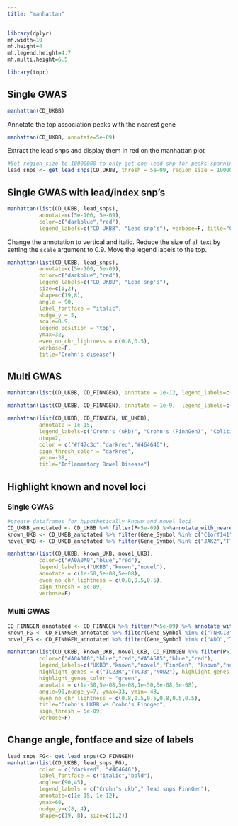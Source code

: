 ```yaml
---
title: "manhattan"
---
```

```r
library(dplyr)
mh.width=10
mh.height=4
mh.legend.height=4.7
mh.multi.height=6.5
```

```r
library(topr)
```

## Single GWAS 
```r
manhattan(CD_UKBB)
```

Annotate the top association peaks with the nearest gene

```r
manhattan(CD_UKBB, annotate=5e-09)
```

Extract the lead snps and display them in red on the manhattan plot

```r
#Set region_size to 10000000 to only get one lead snp for peaks spanning large regions (e.g the NOD2 loci)
lead_snps <- get_lead_snps(CD_UKBB, thresh = 5e-09, region_size = 10000000)
```

## Single GWAS with lead/index snp's

```r
manhattan(list(CD_UKBB, lead_snps), 
          annotate=c(5e-100, 5e-09), 
          color=c("darkblue","red"), 
          legend_labels=c("CD UKBB", "Lead snp's"), verbose=F, title="Crohn's disease") 
```

Change the annotation to vertical and italic. Reduce the size of all text by setting the <code>scale</code> argument to 0.9. Move the legend labels to the top.

```r

manhattan(list(CD_UKBB, lead_snps), 
          annotate=c(5e-100, 5e-09), 
          color=c("darkblue","red"), 
          legend_labels=c("CD UKBB", "Lead snp's"), 
          size=c(1,2),
          shape=c(19,8), 
          angle = 90, 
          label_fontface = "italic", 
          nudge_y = 5, 
          scale=0.9, 
          legend_position = "top", 
          ymax=32,  
          even_no_chr_lightness = c(0.8,0.5),
          verbose=F,
          title="Crohn's disease") 
```


## Multi GWAS

```r
manhattan(list(CD_UKBB, CD_FINNGEN), annotate = 1e-12, legend_labels=c("Crohn's (ukb)", "Crohn's (FinnGen)"), title="Inflammatory Bowel Disease")
```

```r
manhattan(list(CD_UKBB, CD_FINNGEN), annotate = 1e-9,  legend_labels=c("Crohn's (ukb)", "Crohn's (FinnGen)"), ntop=1, title="Inflammatory Bowel Disease")
```

```r
manhattan(list(CD_UKBB, CD_FINNGEN, UC_UKBB), 
          annotate = 1e-15,  
          legend_labels=c("Crohn's (ukb)", "Crohn's (FinnGen)", "Colitis Ulcerosa (ukb)"), 
          ntop=2, 
          color = c("#f47c3c","darkred","#464646"), 
          sign_thresh_color = "darkred", 
          ymin=-38,
          title="Inflammatory Bowel Disease")
```

## Highlight known and novel loci

### Single GWAS
```r
#create dataframes for hypothetically known and novel loci
CD_UKBB_annotated <- CD_UKBB %>% filter(P<5e-09) %>%annotate_with_nearest_gene()
known_UKB <- CD_UKBB_annotated %>% filter(Gene_Symbol %in% c("C1orf141","IL23R","NOD2","NKD1","CYLD","IKZF1"))
novel_UKB <- CD_UKBB_annotated %>% filter(Gene_Symbol %in% c("JAK2","TTC33","ATG16L1"))
```

```r
manhattan(list(CD_UKBB, known_UKB, novel_UKB),
          color=c("#A0A0A0","blue","red"), 
          legend_labels=c("UKBB","known","novel"), 
          annotate = c(1e-50,5e-08,5e-08), 
          even_no_chr_lightness = c(0.8,0.5,0.5),
          sign_thresh = 5e-09,
          verbose=F) 
```


### Multi GWAS

```r
CD_FINNGEN_annotated <- CD_FINNGEN %>% filter(P<5e-09) %>% annotate_with_nearest_gene()
known_FG <- CD_FINNGEN_annotated %>% filter(Gene_Symbol %in% c("TNRC18","FBXL18","RNF216","WIPI2", "RNU6-215P", "IL23R","NOD2"))
novel_FG <- CD_FINNGEN_annotated %>% filter(Gene_Symbol %in% c("ADO","TTC33","NKX2-3"))
```

```r
manhattan(list(CD_UKBB, known_UKB, novel_UKB, CD_FINNGEN %>% filter(P>1e-35), known_FG,novel_FG), ntop=3,
          color=c("#A0A0A0","blue","red","#A5A5A5","blue","red"), 
          legend_labels=c("UKBB","known","novel","FinnGen", "known","novel"), 
          highlight_genes = c("IL23R","TTC33","NOD2"), highlight_genes_ypos = -0.5,
          highlight_genes_color = "green", 
          annotate = c(1e-50,5e-08,5e-08,1e-50,5e-08,5e-08), 
          angle=90,nudge_y=7, ymax=33, ymin=-43,
          even_no_chr_lightness = c(0.8,0.5,0.5,0.8,0.5,0.5),
          title="Crohn's UKBB vs Crohn's Finngen",
          sign_thresh = 5e-09,
          verbose=F) 
```


## Change angle, fontface and size of labels

```r
lead_snps_FG<- get_lead_snps(CD_FINNGEN)
manhattan(list(CD_UKBB, lead_snps_FG),  
          color = c("darkred", "#464646"),
          label_fontface = c("italic","bold"), 
          angle=c(90,45),
          legend_labels = c("Crohn's ukb"," lead snps FinnGen"),
          annotate=c(1e-15, 1e-12), 
          ymax=60, 
          nudge_y=c(8, 4),
          shape=c(19, 8), size=c(1,2))
```
